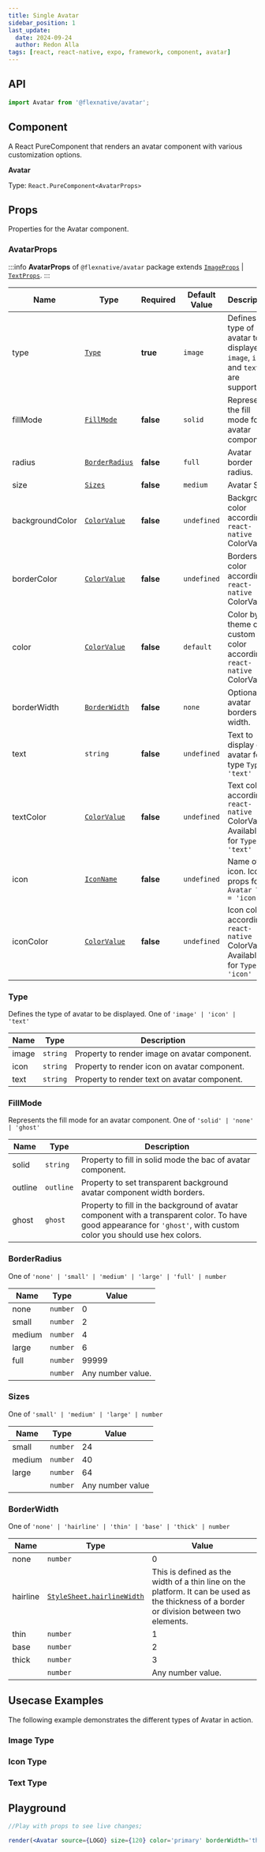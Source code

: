 ```yaml
---
title: Single Avatar
sidebar_position: 1
last_update:
  date: 2024-09-24
  author: Redon Alla
tags: [react, react-native, expo, framework, component, avatar]
---
```




## API

```jsx
import Avatar from '@flexnative/avatar';
```

## Component
A React PureComponent that renders an avatar component with various customization options.

**Avatar**

Type: `React.PureComponent<AvatarProps>`


## Props
Properties for the Avatar component.

### AvatarProps
:::info
**AvatarProps** of `@flexnative/avatar` package extends
[`ImageProps`](https://docs.expo.dev/versions/latest/sdk/image/#imageprops) | [`TextProps`](https://reactnative.dev/docs/text#props).
:::

|  Name   | Type | Required | Default Value | Description |
| -- | -- | -- | -- | -- |
| type | [`Type`](#type) | **true** | `image` | Defines the type of avatar to be displayed. `image`, `icon` and `text` are supported. |
| fillMode | [`FillMode`](#fillmode) | **false** | `solid` | Represents the fill mode for an avatar component. |
| radius |  [`BorderRadius`](#borderradius) | **false** | `full` | Avatar border radius. |
| size | [`Sizes`](#sizes) | **false** | `medium` | Avatar Size. |
| backgroundColor | [`ColorValue`](https://reactnative.dev/docs/colors) | **false** | `undefined` | Background color according `react-native` ColorValue. |
| borderColor | [`ColorValue`](https://reactnative.dev/docs/colors) | **false** | `undefined` | Borders color according `react-native` ColorValue. |
| color | [`ColorValue`](https://reactnative.dev/docs/colors) | **false** | `default` | Color by theme or a custom color according `react-native` ColorValue. |
| borderWidth | [`BorderWidth`](#borderwidth) | **false** | `none` | Optional avatar borders width. |
| text | `string` | **false** | `undefined` | Text to display on avatar for type `Type = 'text'` |
| textColor | [`ColorValue`](https://reactnative.dev/docs/colors) | **false** | `undefined` | Text color according `react-native` ColorValue. Available for `Type = 'text'` |
| icon | [`IconName`](/docs/components/icons/@flexnative/icons-basic-usage#iconname) | **false** | `undefined` | Name of icon. Icon props for `Avatar Type = 'icon'` |
| iconColor | [`ColorValue`](https://reactnative.dev/docs/colors) | **false** | `undefined` | Icon color according `react-native` ColorValue. Available for `Type = 'icon'` |


### Type
Defines the type of avatar to be displayed.
One of `'image' | 'icon' | 'text'`

| Name | Type | Description |
| ---- | ---- | ----------- |
| image | `string` | Property to render image on avatar component. |
| icon | `string` | Property to render icon on avatar component. |
| text | `string` | Property to render text on avatar component. |

### FillMode
Represents the fill mode for an avatar component.
One of `'solid' | 'none' | 'ghost'`

| Name | Type | Description |
| ---- | ---- | ----------- |
| solid | `string` | Property to fill in solid mode the bac of avatar component. |
| outline | `outline` | Property to set transparent background avatar component width borders. |
| ghost | `ghost` | Property to fill in the background of avatar component with a transparent color. <Admonition type="warning">To have good appearance for <code>'ghost'</code>, with custom color you should use hex colors.</Admonition> |

### BorderRadius
One of `'none' | 'small' | 'medium' | 'large' | 'full' | number`

| Name | Type | Value |
| ---- | ---- | ----- |
| none | `number` | 0 |
| small | `number` | 2 |
| medium | `number` | 4 |
| large | `number` | 6 |
| full | `number` | 99999 |
| | `number` | Any number value. |

### Sizes
One of `'small' | 'medium' | 'large' | number`

|  Name   | Type | Value |
| ------- | ---- | ----- |
| small | `number` | 24 |
| medium | `number` | 40 |
| large | `number` | 64 |
| | `number` | Any number value |

### BorderWidth
One of `'none' | 'hairline' | 'thin' | 'base' | 'thick' | number`

|  Name   | Type | Value |
| ------- | ---- | ----- |
| none | `number` | 0 |
| hairline | [`StyleSheet.hairlineWidth`](https://reactnative.dev/docs/stylesheet#hairlinewidth) | This is defined as the width of a thin line on the platform. It can be used as the thickness of a border or division between two elements. |
| thin | `number` | 1 |
| base | `number` | 2 |
| thick | `number` | 3 |
| | `number` | Any number value. |


##  Usecase Examples

The following example demonstrates the different types of Avatar in action.

### Image Type

<ImageType />

### Icon Type

<IconType />

### Text Type

<TextType />

## Playground

```jsx live noInline
//Play with props to see live changes;

render(<Avatar source={LOGO} size={120} color='primary' borderWidth='thin' fillMode='ghost' borderColor='crimson'/>);
```

<br />
<br />
<br />


<DocCardList />